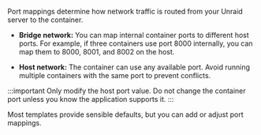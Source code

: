 Port mappings determine how network traffic is routed from your Unraid server to the container.

- **Bridge network:** You can map internal container ports to different host ports. For example, if three containers use port 8000 internally, you can map them to 8000, 8001, and 8002 on the host.

- **Host network:** The container can use any available port. Avoid running multiple containers with the same port to prevent conflicts.

:::important
Only modify the host port value. Do not change the container port unless you know the application supports it.
:::

Most templates provide sensible defaults, but you can add or adjust port mappings.
